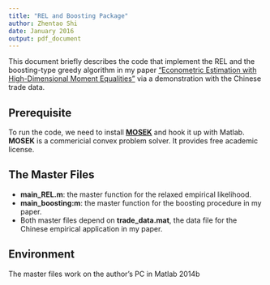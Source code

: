 ```yaml
---
title: "REL and Boosting Package"
author: Zhentao Shi
date: January 2016
output: pdf_document
---
```

This document briefly describes the code that implement the REL and the boosting-type greedy algorithm in my paper ["Econometric Estimation with High-Dimensional Moment Equalities"](http://papers.ssrn.com/sol3/papers.cfm?abstract_id=2491102) via a demonstration with the Chinese trade data.


## Prerequisite
To run the code, we need to install [**MOSEK**](https://www.mosek.com/) and hook it up with Matlab. **MOSEK** is a commericial convex problem solver. It provides free academic license.


## The Master Files
* **main_REL.m**: the master function for the relaxed empirical likelihood.
* **main_boosting:m**: the master function for the boosting procedure in my paper.
* Both master files depend on **trade_data.mat**, the data file for the Chinese empirical application in my paper.

## Environment
The master files work on the author's PC in Matlab 2014b


